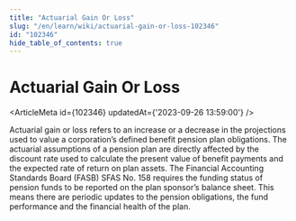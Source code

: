 ```yaml
---
title: "Actuarial Gain Or Loss"
slug: "/en/learn/wiki/actuarial-gain-or-loss-102346"
id: "102346"
hide_table_of_contents: true
---
```



# Actuarial Gain Or Loss

<ArticleMeta id={102346} updatedAt={'2023-09-26 13:59:00'} />
<div className='border-solid border-b border-t-0 my-4 border-[var(--ifm-color-gray-300)]' />

Actuarial gain or loss refers to an increase or a decrease in the projections used to value a corporation’s defined benefit pension plan obligations. The actuarial assumptions of a pension plan are directly affected by the discount rate used to calculate the present value of benefit payments and the expected rate of return on plan assets. The Financial Accounting Standards Board (FASB) SFAS No. 158 requires the funding status of pension funds to be reported on the plan sponsor’s balance sheet. This means there are periodic updates to the pension obligations, the fund performance and the financial health of the plan.
